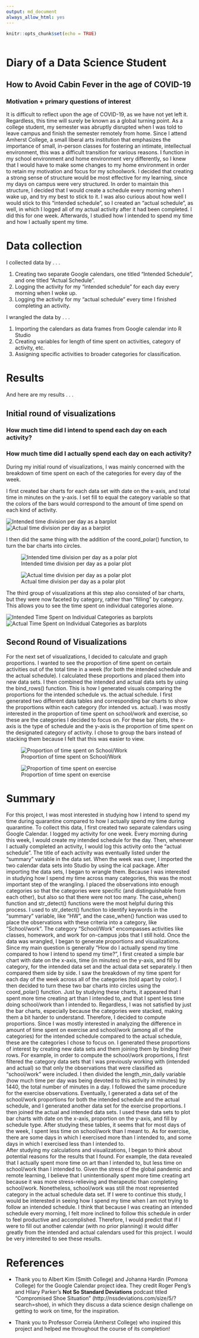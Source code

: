 ```yaml
---
output: md_document
always_allow_html: yes
---
```


```r
knitr::opts_chunk$set(echo = TRUE)
```


```r

```

# Diary of a Data Science Student
## How to Avoid Cabin Fever in the age of COVID-19


### Motivation + primary questions of interest

It is difficult to reflect upon the age of COVID-19, as we have not yet left it.  Regardless, this time will surely be known as a global turning point.  As a college student, my semester was abruptly disrupted when I was told to leave campus and finish the semester remotely from home.  Since I attend Amherst College, a small liberal arts institution that emphasizes the importance of small, in-person classes for fostering an intimate, intellectual environment, this was a difficult transition for various reasons.
I function in my school environment and home environment very differently, so I knew that I would have to make some changes to my home environment in order to retain my motivation and focus for my schoolwork.  I decided that creating a strong sense of structure would be most effective for my learning, since my days on campus were very structured.  In order to maintain this structure, I decided that I would create a schedule every morning when I wake up, and try my best to stick to it.  I was also curious about how well I would stick to this "intended schedule", so I created an "actual schedule", as well, in which I logged all of my actual activity after it had been completed.  I did this for one week.  Afterwards, I studied how I intended to spend my time and how I actually spent my time.



# Data collection

I collected data by . . . 

1. Creating two separate Google calendars, one titled "Intended Schedule", and one titled "Actual Schedule".
2. Logging the activity for my "intended schedule" for each day every morning when I woke up.
3. Logging the activity for my "actual schedule" every time I finished completing an activity.

I wrangled the data by . . .

1. Importing the calendars as data frames from Google calendar into R Studio
2. Creating variables for length of time spent on activities, category of activity, etc.
3. Assigning specific activities to broader categories for classification.


# Results

And here are my results . . .

## Initial round of visualizations 
### How much time did I intend to spend each day on each activity?
### How much time did I actually spend each day on each activity?

During my initial round of visualizations, I was mainly concerned with the breakdown of time spent on each of the categories for every day of the week.

I first created bar charts for each data set with date on the x-axis, and total time in minutes on the y-axis.  I set fill to equal the category variable so that the colors of the bars would correspond to the amount of time spend on each kind of activity.  


![Intended time division per day as a barplot](./images/Rplot1.png)
![Actual time division per day as a barplot](./images/Rplot2.png)

I then did the same thing with the addition of the coord_polar() function, to turn the bar charts into circles.  

![Intended time division per day as a polar plot](./images/Rplot3.png)


![Actual time division per day as a polar plot](./images/Rplot4.png)

The third group of visualizations at this step also consisted of bar charts, but they were now faceted by category, rather than "filling" by category.  This allows you to see the time spent on individual categories alone.

![Intended Time Spent on Individual Categories as barplots](./images/Rplot5.png)
![Actual Time Spent on Individual Categories as barplots](./images/Rplot6.png)

## Second Round of Visualizations

For the next set of visualizations, I decided to calculate and graph proportions.  I wanted to see the proportion of time spent on certain activities out of the total time in a week (for both the intended schedule and the actual schedule).  I calculated these proportions and placed them into new data sets.  I then combined the intended and actual data sets by using the bind_rows() function.  This is how I generated visuals comparing the proportions for the intended schedule vs. the actual schedule.  I first generated two different data tables and corresponding bar charts to show the proportions within each category (for intended vs. actual).  I was mostly interested in the proportion of time spent on school/work and exercise, so these are the categories I decided to focus on.  For these bar plots, the x-axis is the type of schedule and the y-axis is the proportion of time spent on the designated category of activity.  I chose to group the bars instead of stacking them because I felt that this was easier to view.

![Proportion of time spent on School/Work](./images/Rplot7.png)





![Proportion of time spent on exercise](./images/Rplot8.png)

# Summary 

For this project, I was most interested in studying how I intend to spend my time during quarantine compared to how I actually spend my time during quarantine.  To collect this data, I first created two separate calendars using Google Calendar.  I logged my activity for one week.  Every morning during this week, I would create my intended schedule for the day.  Then, whenever I actually completed an activity, I would log this activity onto the "actual schedule".  The title of each activity was eventually listed under the "summary" variable in the data set.  When the week was over, I imported the two calendar data sets into Studio by using the ical package.  After importing the data sets, I began to wrangle them.
Because I was interested in studying how I spend my time across many categories, this was the most important step of the wrangling.  I placed the observations into enough categories so that the categories were specific (and distinguishable from each other), but also so that there were not too many.  The case_when() function and str_detect() functions were the most helpful during this process.  I used to str_detect() function to identify keywords in the "summary" variable, like "HW", and the case_when() function was used to place the observations with these criteria into a category, like "School/work".  The category "School/Work" encompasses activities like classes, homework, and work for on-campus jobs that I still hold.  Once the data was wrangled, I began to generate proportions and visualizations.  Since my main question is generally "How do I actually spend my time compared to how I intend to spend my time?", I first created a simple bar chart with date on the x-axis, time (in minutes) on the y-axis, and fill by category, for the intended data set and the actual data set separately. I then compared them side by side.  I saw the breakdown of my time spent for each day of the week across all of the categories (told apart by color).  I then decided to turn these two bar charts into circles using the coord_polar() function.  Just by studying these charts, it appeared that I spent more time creating art than I intended to, and that I spent less time doing school/work than I intended to.  Regardless, I was not satisfied by just the bar charts, especially because the categories were stacked, making them a bit harder to understand.  Therefore, I decided to compute proportions.  Since I was mostly interested in analyzing the difference in amount of time spent on exercise and school/work (among all of the categories) for the intended schedule compared to the actual schedule, these are the categories I chose to focus on.  I generated these proportions of interest by creating new data sets and them joining them by binding their rows.  For example, in order to compute the school/work proportions, I first filtered the category data sets that I was previously working with (intended and actual) so that only the observations that were classified as "school/work" were included.  I then divided the length_min_daily variable (how much time per day was being devoted to this activity in minutes) by 1440, the total number of minutes in a day.  I followed the same procedure for the exercise observations.  Eventually, I generated a data set of the school/work proportions for both the intended schedule and the actual schedule, and I generated another data set for the exercise proportions.  I then joined the actual and intended data sets.  I used these data sets to plot bar charts with date on the x-axis, proportion on the y-axis, and fill by schedule type.  After studying these tables, it seems that for most days of the week, I spent less time on school/work than I meant to.  As for exercise, there are some days in which I exercised more than I intended to, and some days in which I exercised less than I intended to.  
After studying my calculations and visualizations, I began to think about potential reasons for the results that I found.  For example, the data revealed that I actually spent more time on art than I intended to, but less time on school/work than I intended to.  Given the stress of the global pandemic and remote learning, I believe that I unintentionally spent more time creating art because it was more stress-relieving and therapeutic than completing school/work.  Nonetheless, school/work was still the most represented category in the actual schedule data set.  If I were to continue this study, I would be interested in seeing how I spend my time when I am not trying to follow an intended schedule.  I think that because I was creating an intended schedule every morning, I felt more inclined to follow this schedule in order to feel productive and accomplished.  Therefore, I would predict that if I were to fill out another calendar (with no prior planning) it would differ greatly from the intended and actual calendars used for this project.  I would be very interested to see these results.

# References

- Thank you to Albert Kim (Smith College) and Johanna Hardin (Pomona College) for the Google Calendar project idea.  They credit Roger Peng's and Hilary Parker's **Not So Standard Deviations** podcast titled "Compromised Shoe Situation" (http://nssdeviations.com/size/5/?search=shoe), in which they discuss a data science design challenge on getting to work on time, for the inspiration.

- Thank you to Professor Correia (Amherst College) who inspired this project and helped me throughout the course of its completion!


